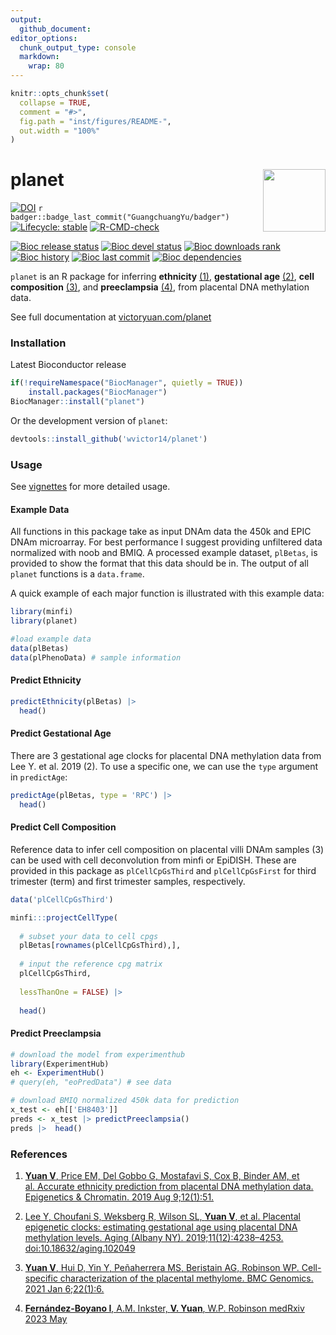 ```yaml
---
output: 
  github_document:
editor_options: 
  chunk_output_type: console
  markdown: 
    wrap: 80
---
```


```r
knitr::opts_chunk$set(
  collapse = TRUE,
  comment = "#>",
  fig.path = "inst/figures/README-",
  out.width = "100%"
)
```

# planet <img src="man/figures/logo.png" align="right" height = "100px"  style="float:right; height:100px;"/>

<!-- badges: start -->
[![DOI](https://zenodo.org/badge/DOI/10.5281/zenodo.4321633.svg)](https://doi.org/10.5281/zenodo.4321633) `r badger::badge_last_commit("GuangchuangYu/badger")`
[![Lifecycle: stable](https://img.shields.io/badge/lifecycle-stable-brightgreen.svg)](https://www.tidyverse.org/lifecycle/#stable)
[![R-CMD-check](https://github.com/wvictor14/planet/actions/workflows/R-CMD-check.yaml/badge.svg)](https://github.com/wvictor14/planet/actions/workflows/R-CMD-check.yaml)

[![Bioc release status](http://www.bioconductor.org/shields/build/release/bioc/planet.svg)](https://bioconductor.org/checkResults/release/bioc-LATEST/planet)
[![Bioc devel status](http://www.bioconductor.org/shields/build/devel/bioc/planet.svg)](https://bioconductor.org/checkResults/devel/bioc-LATEST/planet)
[![Bioc downloads rank](https://bioconductor.org/shields/downloads/release/planet.svg)](http://bioconductor.org/packages/stats/bioc/planet/)
[![Bioc history](https://bioconductor.org/shields/years-in-bioc/planet.svg)](https://bioconductor.org/packages/release/bioc/html/planet.html#since)
[![Bioc last commit](https://bioconductor.org/shields/lastcommit/devel/bioc/planet.svg)](http://bioconductor.org/checkResults/devel/bioc-LATEST/planet/)
[![Bioc dependencies](https://bioconductor.org/shields/dependencies/release/planet.svg)](https://bioconductor.org/packages/release/bioc/html/planet.html#since)
<!-- badges: end -->

`planet` is an R package for inferring **ethnicity** [(1)](#references), **gestational age** 
[(2)](#references), **cell composition** [(3)](#references), and **preeclampsia** [(4)](#references), 
from placental DNA methylation data. 

See full documentation at [victoryuan.com/planet](https://victoryuan.com/planet)

### Installation

Latest Bioconductor release

```r
if(!requireNamespace("BiocManager", quietly = TRUE))
    install.packages("BiocManager")
BiocManager::install("planet")
```

Or the development version of `planet`:

```r
devtools::install_github('wvictor14/planet')
```

### Usage

See [vignettes](https://victor.rbind.io/planet/articles) for more detailed usage.

#### Example Data

All functions in this package take as input DNAm data the 450k and EPIC DNAm microarray. For best performance I suggest providing unfiltered data normalized with noob and BMIQ. A processed example dataset, `plBetas`, is provided to show the format that this data should be in. The output of all `planet` functions is a `data.frame`.

A quick example of each major function is illustrated with this example data:

```r
library(minfi)
library(planet)

#load example data
data(plBetas)
data(plPhenoData) # sample information
```

#### Predict Ethnicity

```r
predictEthnicity(plBetas) |>
  head()
```

#### Predict Gestational Age

There are 3 gestational age clocks for placental DNA methylation data from Lee
Y. et al. 2019 (2). To use a specific one, we can use the `type` argument in `predictAge`:

```r
predictAge(plBetas, type = 'RPC') |>
  head()
```

#### Predict Cell Composition

Reference data to infer cell composition on placental villi DNAm samples (3) can be used with cell deconvolution from minfi or EpiDISH. These are provided in this package as `plCellCpGsThird` and `plCellCpGsFirst` for third trimester (term) and first trimester samples, respectively.

```r
data('plCellCpGsThird')

minfi:::projectCellType(
  
  # subset your data to cell cpgs
  plBetas[rownames(plCellCpGsThird),], 
  
  # input the reference cpg matrix
  plCellCpGsThird,
  
  lessThanOne = FALSE) |>
  
  head()
```

#### Predict Preeclampsia

```r
# download the model from experimenthub
library(ExperimentHub)
eh <- ExperimentHub()
# query(eh, "eoPredData") # see data

# download BMIQ normalized 450k data for prediction
x_test <- eh[['EH8403']]
preds <- x_test |> predictPreeclampsia()
preds |>  head()
```

### References

1.  [**Yuan V**, Price EM, Del Gobbo G, Mostafavi S, Cox B, Binder AM, et al. Accurate ethnicity prediction from placental DNA methylation data. Epigenetics & Chromatin. 2019 Aug 9;12(1):51.](https://epigeneticsandchromatin.biomedcentral.com/articles/10.1186/s13072-019-0296-3)

2.  [Lee Y, Choufani S, Weksberg R, Wilson SL, **Yuan V**, et al. Placental epigenetic clocks: estimating gestational age using placental DNA methylation levels. Aging (Albany NY). 2019;11(12):4238–4253. doi:10.18632/aging.102049](https://www.ncbi.nlm.nih.gov/pmc/articles/PMC6628997/)

3. [**Yuan V**, Hui D, Yin Y, Peñaherrera MS, Beristain AG, Robinson WP. Cell-specific characterization of the placental methylome. BMC Genomics. 2021 Jan 6;22(1):6.](https://bmcgenomics.biomedcentral.com/articles/10.1186/s12864-020-07186-6)

4. [**Fernández-Boyano I**, A.M. Inkster, **V. Yuan**, W.P. Robinson medRxiv 2023 May](https://www.medrxiv.org/content/10.1101/2023.05.17.23290125v1)